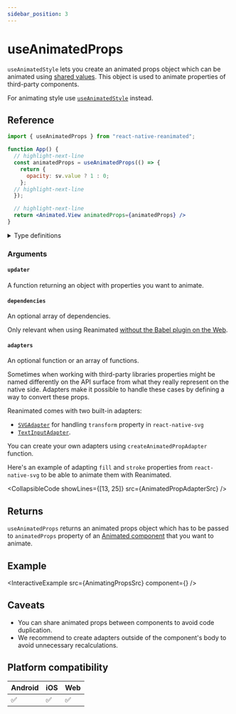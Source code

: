 ```yaml
---
sidebar_position: 3
---
```


# useAnimatedProps

`useAnimatedStyle` lets you create an animated props object which can be animated using [shared values](/docs/fundamentals/glossary#shared-value). This object is used to animate properties of third-party components.

For animating style use [`useAnimatedStyle`](/docs/core/useAnimatedStyle) instead.

## Reference

```jsx
import { useAnimatedProps } from "react-native-reanimated";

function App() {
  // highlight-next-line
  const animatedProps = useAnimatedProps(() => {
    return {
      opacity: sv.value ? 1 : 0;
    };
  // highlight-next-line
  });

  // highlight-next-line
  return <Animated.View animatedProps={animatedProps} />
}
```

<details>
<summary>Type definitions</summary>

```typescript
function useAnimatedProps<T extends {}>(
  updater: () => Partial<T>,
  deps?: DependencyList | null,
  adapters?: PropsAdapterFunction | PropsAdapterFunction[] | null
): Partial<T>;
```

</details>

### Arguments

#### `updater`

A function returning an object with properties you want to animate.

#### `dependencies` <Optional/>

An optional array of dependencies.

Only relevant when using Reanimated [without the Babel plugin on the Web](https://docs.swmansion.com/react-native-reanimated/docs/fundamentals/web-support#web-without-a-babel-plugin).

#### `adapters` <Optional/>

An optional function or an array of functions.

Sometimes when working with third-party libraries properties might be named differently on the API surface from what they really represent on the native side. Adapters make it possible to handle these cases by defining a way to convert these props.

Reanimated comes with two built-in adapters:

- [`SVGAdapter`](https://github.com/software-mansion/react-native-reanimated/blob/Reanimated2/src/reanimated2/PropAdapters.ts#L19) for handling `transform` property in `react-native-svg`
- [`TextInputAdapter`](https://github.com/software-mansion/react-native-reanimated/blob/Reanimated2/src/reanimated2/PropAdapters.ts#L57).

You can create your own adapters using `createAnimatedPropAdapter` function.

Here's an example of adapting `fill` and `stroke` properties from `react-native-svg` to be able to animate them with Reanimated.


<CollapsibleCode showLines={[13, 25]} src={AnimatedPropAdapterSrc} />

## Returns

`useAnimatedProps` returns an animated props object which has to be passed to `animatedProps` property of an [Animated component](/docs/fundamentals/glossary#animated-component) that you want to animate.

## Example


<InteractiveExample src={AnimatingPropsSrc} component={<AnimatingProps />} />

## Caveats

- You can share animated props between components to avoid code duplication.
- We recommend to create adapters outside of the component's body to avoid unnecessary recalculations.

## Platform compatibility

<div class="compatibility">

| Android | iOS | Web |
| ------- | --- | --- |
| ✅      | ✅  | ✅  |

</div>
